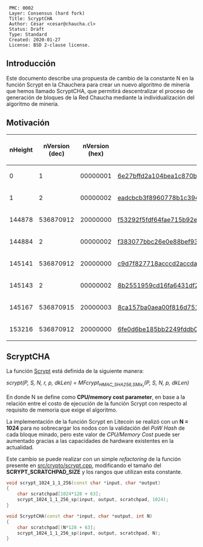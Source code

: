 <pre>
 PMC: 0002
 Layer: Consensus (hard fork)
 Title: ScryptCHA
 Author: César <cesar@chaucha.cl>
 Status: Draft
 Type: Standard
 Created: 2020-01-27
 License: BSD 2-clause license.
</pre>

==Introducción==

Este documento describe una propuesta de cambio de la constante N en la función Scrypt en la Chauchera para crear un nuevo algoritmo de minería que hemos llamado ScryptCHA, que permitirá descentralizar el proceso de generación de bloques de la Red Chaucha mediante la individualización del algoritmo de minería.

==Motivación==

{| 
!nHeight
!nVersion (dec)
!nVersion (hex)
!Hash
|-
|0
|1
|00000001
|[https://explorer.cha.terahash.cl/block/6e27bffd2a104bea1c870be76aab1cce13bebb0db40606773827517da9528174 6e27bffd2a104bea1c870be76aab1cce13bebb0db40606773827517da9528174] 
|-
|1
|2
|00000002
|[https://explorer.cha.terahash.cl/block/eadcbcb3f8960778b1c39415d1447a5cb45981ac15b269e31924f5f4701ea0e8 eadcbcb3f8960778b1c39415d1447a5cb45981ac15b269e31924f5f4701ea0e8]
|-
|144878 
|536870912 
|20000000 
|[https://explorer.cha.terahash.cl/block/f53292f5fdf64fae715b92e06c0804c64541c6121f6942bc9c2afcb2d3010d4e f53292f5fdf64fae715b92e06c0804c64541c6121f6942bc9c2afcb2d3010d4e] 
|-
|144884
|2
|00000002 
|[https://explorer.cha.terahash.cl/block/f383077bbc26e0e88bef93c58b30357bbe9c87dd65a74f3ca8546a12d07ba40c f383077bbc26e0e88bef93c58b30357bbe9c87dd65a74f3ca8546a12d07ba40c]
|-
|145141 
|536870912 
|20000000 
|[https://explorer.cha.terahash.cl/block/c9d7f827718acccd2accda07c983fd9cccace261aa530873aa3cbfa4cd39274f c9d7f827718acccd2accda07c983fd9cccace261aa530873aa3cbfa4cd39274f]
|-
|145143 
|2 
|00000002 
|[https://explorer.cha.terahash.cl/block/8b2551959cd16fa6431df2cb9dfb9b8754c8ebd29853b5f7b804e2bfa1b1fc5c 8b2551959cd16fa6431df2cb9dfb9b8754c8ebd29853b5f7b804e2bfa1b1fc5c]
|-
|145167 
|536870915 
|20000003 
|[https://explorer.cha.terahash.cl/block/8ca157ba0aea00f816d75149d0e8616a5e9dfa2fdd0c380e601038a9f0692774 8ca157ba0aea00f816d75149d0e8616a5e9dfa2fdd0c380e601038a9f0692774]
|-
|153216 
|536870912 
|20000000 
|[https://explorer.cha.terahash.cl/block/6fe0d6be185bb2249fddb09bc0bc9243f0d950fc16f8f23255ccac7c5676c02e 6fe0d6be185bb2249fddb09bc0bc9243f0d950fc16f8f23255ccac7c5676c02e]
|}

==ScryptCHA==

La función [https://www.tarsnap.com/scrypt/scrypt.pdf Scrypt] está definida de la siguiente manera:

''scrypt(P, S, N, r, p, dkLen) = MFcrypt<sub>HMAC_SHA256,SMix<sub>r</sub></sub>(P, S, N, p, dkLen) 	''

En donde N se define como '''CPU/memory cost parameter''', en base a la relación entre el costo de ejecución de la función Scrypt con respecto al requisito de memoria que exige el algoritmo.

La implementación de la función Scrypt en Litecoin se realizó con un '''N = 1024''' para no sobrecargar los nodos con la validación del ''PoW Hash'' de cada bloque minado, pero este valor de ''CPU/Memory Cost'' puede ser aumentado gracias a las capacidades de hardware existentes en la actualidad.

Este cambio se puede realizar con un simple ''refactoring'' de la función presente en [https://github.com/proyecto-chaucha/chauchera/blob/master/src/crypto/scrypt.cpp#L328 src/crypto/scrypt.cpp], modificando el tamaño del '''SCRYPT_SCRATCHPAD_SIZE''' y los rangos que utilizan esta constante.

<source lang="c++">
void scrypt_1024_1_1_256(const char *input, char *output)
{
    char scratchpad[1024*128 + 63];
    scrypt_1024_1_1_256_sp(input, output, scratchpad, 1024);
}

void ScryptCHA(const char *input, char *output, int N)
{
    char scratchpad[(N*128 + 63];
    scrypt_1024_1_1_256_sp(input, output, scratchpad, N);
}
</source>